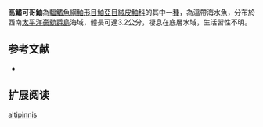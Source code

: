 {{Speciesbox
| name = 高鰭可哥鮋
| status = NE
| status_system = IUCN3.1
| genus = Cocotropus
| species = altipinnis
| authority = [[Waite|Waite]], 1903 
| synonyms = 
}}
'''高鰭可哥鮋'''為[[輻鰭魚綱|輻鰭魚綱]][[鮋形目|鮋形目]][[鮋亞目|鮋亞目]][[絨皮鮋科|絨皮鮋科]]的其中一[[種|種]]，為溫帶海水魚，分布於西南[[太平洋|太平洋]][[豪勳爵島|豪勳爵島]]海域，體長可達3.2公分，棲息在底層水域，生活習性不明。
==参考文献==
*{{FishBase_species|genus=Cocotropus|species=altipinnis|year=2014|month=6}}

== 扩展阅读 ==
{{refbegin}}
{{wikispecies-inline|Cocotropus altipinnis|高鰭可哥鮋}}
{{refend}}
{{Taxonbar|from=Q2037427}}

[[Category:可哥鮋屬|altipinnis]]


{{鮋形目小作品}}